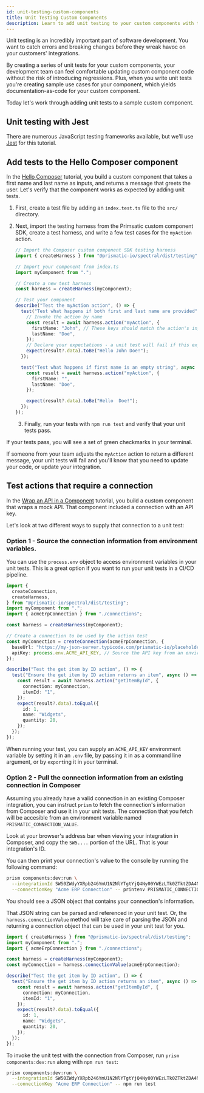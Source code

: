 ```yaml
---
id: unit-testing-custom-components
title: Unit Testing Custom Components
description: Learn to add unit testing to your custom components with the Jest JavaScript testing framework
---
```



Unit testing is an incredibly important part of software development.
You want to catch errors and breaking changes before they wreak havoc on your customers' integrations.

By creating a series of unit tests for your custom components, your development team can feel comfortable updating custom component code without the risk of introducing regressions.
Plus, when you write unit tests you're creating sample use cases for your component, which yields documentation-as-code for your custom component.

Today let's work through adding unit tests to a sample custom component.

## Unit testing with Jest

There are numerous JavaScript testing frameworks available, but we'll use [Jest](https://jestjs.io/) for this tutorial.

## Add tests to the Hello Composer component

In the [Hello Composer](/docs/composer/builder/getting-started/first-custom-component/hello-prismatic.mdx) tutorial, you build a custom component that takes a first name and last name as inputs, and returns a message that greets the user.
Let's verify that the component works as expected by adding unit tests.

1. First, create a test file by adding an `index.test.ts` file to the `src/` directory.
2. Next, import the testing harness from the Primsatic custom component SDK, create a test harness, and write a few test cases for the `myAction` action.

   ```ts title="index.test.ts"
   // Import the Composer custom component SDK testing harness
   import { createHarness } from "@prismatic-io/spectral/dist/testing";

   // Import your component from index.ts
   import myComponent from ".";

   // Create a new test harness
   const harness = createHarness(myComponent);

   // Test your component
   describe("Test the myAction action", () => {
     test("Test what happens if both first and last name are provided", async () => {
       // Invoke the action by name
       const result = await harness.action("myAction", {
         firstName: "John", // These keys should match the action's input keys
         lastName: "Doe",
       });
       // Declare your expectations - a unit test will fail if this expectation is not met
       expect(result?.data).toBe("Hello John Doe!");
     });

     test("Test what happens if first name is an empty string", async () => {
       const result = await harness.action("myAction", {
         firstName: "",
         lastName: "Doe",
       });

       expect(result?.data).toBe("Hello  Doe!");
     });
   });
   ```

   3. Finally, run your tests with `npm run test` and verify that your unit tests pass.

If your tests pass, you will see a set of green checkmarks in your terminal.

<Screenshot
  filename="quickstarts/unit-testing-custom-components/hello-prismatic-success.png"
  alt="Screenshot of successful unit tests"
  maxWidth="450px"
/>

If someone from your team adjusts the `myAction` action to return a different message, your unit tests will fail and you'll know that you need to update your code, or update your integration.

<Screenshot
  filename="quickstarts/unit-testing-custom-components/hello-prismatic-failure.png"
  alt="Screenshot of failed unit tests"
  maxWidth="450px"
/>

## Test actions that require a connection

In the [Wrap an API in a Component](/docs/composer/builder/custom-components/quickstarts/wrapping-an-api-in-a-component.mdx) tutorial, you build a custom component that wraps a mock API.
That component included a connection with an API key.

Let's look at two different ways to supply that connection to a unit test:

### Option 1 - Source the connection information from environment variables.

You can use the `process.env` object to access environment variables in your unit tests.
This is a great option if you want to run your unit tests in a CI/CD pipeline.

```ts title="index.test.ts"
import {
  createConnection,
  createHarness,
} from "@prismatic-io/spectral/dist/testing";
import myComponent from ".";
import { acmeErpConnection } from "./connections";

const harness = createHarness(myComponent);

// Create a connection to be used by the action test
const myConnection = createConnection(acmeErpConnection, {
  baseUrl: "https://my-json-server.typicode.com/prismatic-io/placeholder-data",
  apiKey: process.env.ACME_API_KEY, // Source the API key from an environment variable
});

describe("Test the get item by ID action", () => {
  test("Ensure the get item by ID action returns an item", async () => {
    const result = await harness.action("getItemById", {
      connection: myConnection,
      itemId: "1",
    });
    expect(result?.data).toEqual({
      id: 1,
      name: "Widgets",
      quantity: 20,
    });
  });
});
```

When running your test, you can supply an `ACME_API_KEY` environment variable by setting it in an `.env` file, by passing it in as a command line argument, or by `export`ing it in your terminal.

<Screenshot
  filename="quickstarts/unit-testing-custom-components/test-with-env-variable.png"
  alt="Screenshot of unit test with environment variable"
  maxWidth="450px"
/>

### Option 2 - Pull the connection information from an existing connection in Composer

Assuming you already have a valid connection in an existing Composer integration, you can instruct `prism` to fetch the connection's information from Composer and use it in your unit tests.
The connection that you fetch will be accesible from an environment variable named `PRISMATIC_CONNECTION_VALUE`.

Look at your browser's address bar when viewing your integration in Composer, and copy the `SW5....` portion of the URL.
That is your integration's ID.

<Screenshot
  filename="quickstarts/unit-testing-custom-components/import-existing-connection.png"
  alt="Import an existing connection from Composer"
  maxWidth="800px"
/>

You can then print your connection's value to the console by running the following command:

```bash
prism components:dev:run \
  --integrationId SW50ZWdyYXRpb246YmU1N2NlYTgtYjQ4Ny00YWEzLTk0ZTktZDA4NmJiNmM2Yzdi \
  --connectionKey "Acme ERP Connection" -- printenv PRISMATIC_CONNECTION_VALUE | jq
```

You should see a JSON object that contains your connection's information.

<Screenshot
  filename="quickstarts/unit-testing-custom-components/print-connection-with-jq.png"
  alt="Import an existing connection from Composer"
  maxWidth="600px"
/>

That JSON string can be parsed and referenced in your unit test.
Or, the `harness.connectionValue` method will take care of parsing the JSON and returning a connection object that can be used in your unit test for you.

```ts title="index.test.ts with connection from Composer" {6}
import { createHarness } from "@prismatic-io/spectral/dist/testing";
import myComponent from ".";
import { acmeErpConnection } from "./connections";

const harness = createHarness(myComponent);
const myConnection = harness.connectionValue(acmeErpConnection);

describe("Test the get item by ID action", () => {
  test("Ensure the get item by ID action returns an item", async () => {
    const result = await harness.action("getItemById", {
      connection: myConnection,
      itemId: "1",
    });
    expect(result?.data).toEqual({
      id: 1,
      name: "Widgets",
      quantity: 20,
    });
  });
});
```

To invoke the unit test with the connection from Composer, run `prism components:dev:run` along with `npm run test`:

```bash
prism components:dev:run \
  --integrationId SW50ZWdyYXRpb246YmU1N2NlYTgtYjQ4Ny00YWEzLTk0ZTktZDA4NmJiNmM2Yzdi \
  --connectionKey "Acme ERP Connection" -- npm run test
```

<Screenshot
  filename="quickstarts/unit-testing-custom-components/test-with-prism.png"
  alt="Test with connection from Composer"
  maxWidth="550px"
/>
